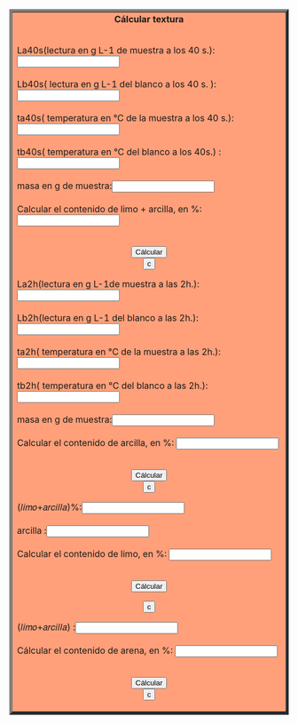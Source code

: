 
<html>
 <center><table border="5" ></center>
 <tr>
  <td width="15%" bgcolor="lightsalmon">
   <body>
     <center><b>Cálcular textura</b><br><br>
   </body>

  <body>
    <form name="MyForm"><p align="left">
     La40s(lectura en g L-1 de muestra a los 40 s.):<input type="text" name="numero1" size="20"><br><br>
     Lb40s( lectura en g L-1 del blanco a los 40 s. ):<input type="text" name="numero2" size="20"><br><br>
      ta40s( temperatura en °C de la muestra a los 40 s.):<input type="text" name="numero3" size="20"><br><br>
      tb40s( temperatura en °C del blanco a los 40s.) :<input type="text" name="numero4" size="20"><br><br>
       masa en g de muestra:<input type="text" name="numero5" size="20"><br><br>
     Calcular el contenido de limo + arcilla, en %:        <input type="text" name="resultado" size="20"><br><br>
     <center><input type="button" value="Cálcular" onclick="real()"></center><input type="reset" value="c">
   </p>    

  </form>

  <script>
     function real() {
     var n1 = parseFloat(document.MyForm.numero1.value);
     var n2 = parseFloat(document.MyForm.numero2.value);
     var n3 = parseFloat(document.MyForm.numero3.value);
     var n4 = parseFloat(document.MyForm.numero4.value);
     var n5 = parseFloat(document.MyForm.numero5.value);
     document.MyForm.resultado.value=(((n1-((20-n3)*0.35))-(n2-((20-n4)*0.35)))/n5)*100;
     }
    </script>
    <form name="MyForm2"><p align="left">
     La2h(lectura en g L-1de muestra a las 2h.):<input type="text" name="numero6" size="20"><br><br>
     Lb2h(lectura en g L-1 del blanco a las 2h.):<input type="text" name="numero7" size="20"><br><br>
      ta2h( temperatura en °C de la muestra a las 2h.):<input type="text" name="numero8" size="20"><br><br>
      tb2h( temperatura en °C del blanco a las 2h.):<input type="text" name="numero9" size="20"><br><br>
       masa en g de muestra:<input type="text" name="numero10" size="20"><br><br>
     Calcular el contenido de arcilla, en %:        <input type="text" name="resultado" size="20"><br><br>
     <center><input type="button" value="Cálcular" onclick="segu()"></center><input type="reset" value="c">
         </p>

  </form>

  <script>
     function segu() {
     var n6 = parseFloat(document.MyForm2.numero6.value);
     var n7 = parseFloat(document.MyForm2.numero7.value);
     var n8 = parseFloat(document.MyForm2.numero8.value);
     var n9 = parseFloat(document.MyForm2.numero9.value);
     var n10 = parseFloat(document.MyForm2.numero10.value);
     document.MyForm2.resultado.value=(((n6-((20-n8)*0.35))-(n7-((20-n9)*0.35)))/n10)*100;
     }
    </script>
     <form name="MyForm3"><p align="left">
   (𝑙𝑖𝑚𝑜+𝑎𝑟𝑐𝑖𝑙𝑙𝑎)%:<input type="text" name="numero11" size="20"><br><br>
  arcilla :<input type="text" name="numero12" size="20"><br><br>
     Calcular el contenido de limo, en %:        <input type="text" name="resultado" size="20"><br><br>
     <center><input type="button" value="Cálcular" onclick="terce()"></center><input type="reset" value="c">
         

  </form>

  <script>
     function terce() {
     var n11 = parseFloat(document.MyForm3.numero11.value);
     var n12 = parseFloat(document.MyForm3.numero12.value);
     document.MyForm3.resultado.value=(n11-n12);
     }
    </script>
   <form name="MyForm4"><p align="left">
    (𝑙𝑖𝑚𝑜+𝑎𝑟𝑐𝑖𝑙𝑙𝑎) :<input type="text" name="numero13" size="20"><br><br>
     Cálcular el contenido de arena, en %:        <input type="text" name="resultado" size="20"><br><br>
     <center><input type="button" value="Cálcular" onclick="cuarta()"></center><input type="reset" value="c">
</p>
  </form>

   <script>
     function cuarta() {
     var n13 = parseFloat(document.MyForm4.numero13.value);
     document.MyForm4.resultado.value=(100-n13);
     }
    </script>
  </body>
 </td>
 </tr>
</table>


</html>